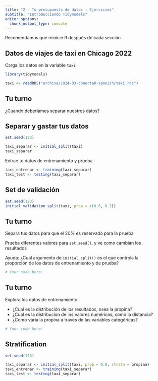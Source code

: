 ```yaml
---
title: "2 - Tu presupuesto de datos - Ejercicios"
subtitle: "Introducciendo Tidymodels"
editor_options: 
  chunk_output_type: console
---
```


Recomendamos que reinicie R después de cada sección

## Datos de viajes de taxi en Chicago 2022

Carga los datos en la variable `taxi`

```r
library(tidymodels)

taxi <- readRDS("archive/2024-03-conectaR-spanish/taxi.rds")
```

## Tu turno

¿Cuando deberiamos separar nuestros datos?

## Separar y gastar tus datos

```r
set.seed(123)

taxi_separar <- initial_split(taxi)
taxi_separar
```

Extrae tu datos de entrenamiento y prueba

```r
taxi_entrenar <- training(taxi_separar)
taxi_test <- testing(taxi_separar)
```

## Set de validación

```r
set.seed(123)
initial_validation_split(taxi, prop = c(0.6, 0.2))
```

## Tu turno

Separa tus datos para que el 20% es reservado para la prueba

Prueba diferentes valores para `set.seed()`, y ve como cambian los resultados

Ayuda: ¿Cual argumento de `initial_split()` es el que controla la proporción de
los datos de entrenamiento y de prueba?

```r
# Your code here!

```

## Tu turno

Explora los datos de entrenamiento:

- ¿Cual es la distribución de los resultados, osea la propina?
- ¿Cual es la distribucion de los valores numéricos, como la distancia?
- ¿Como varia la propina a traves de las variables categóricas?

```r
# Your code here!

```

## Stratification

```r
set.seed(123)

taxi_separar <- initial_split(taxi, prop = 0.8, strata = propina)
taxi_entrenar <- training(taxi_separar)
taxi_test <- testing(taxi_separar)
```
